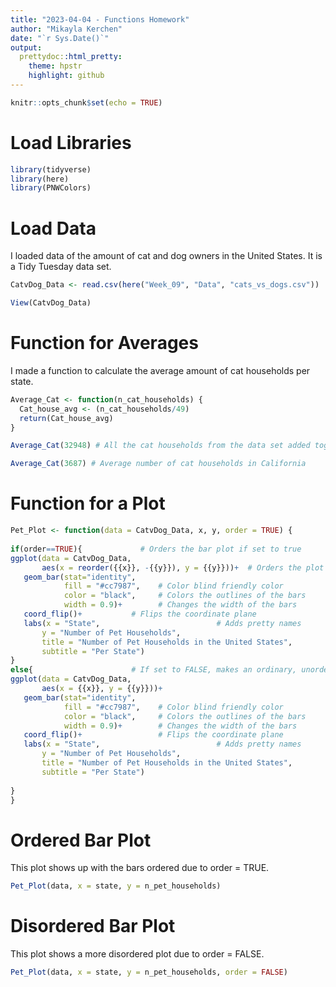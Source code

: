 ```yaml
---
title: "2023-04-04 - Functions Homework"
author: "Mikayla Kerchen"
date: "`r Sys.Date()`"
output: 
  prettydoc::html_pretty:
    theme: hpstr
    highlight: github
---
```


```r
knitr::opts_chunk$set(echo = TRUE)
```

# Load Libraries

```r
library(tidyverse)
library(here)
library(PNWColors)
```

# Load Data

I loaded data of the amount of cat and dog owners in the United States. It is a Tidy Tuesday data set.

```r

CatvDog_Data <- read.csv(here("Week_09", "Data", "cats_vs_dogs.csv"))

View(CatvDog_Data)
```

# Function for Averages

I made a function to calculate the average amount of cat households per state.

```r
Average_Cat <- function(n_cat_households) {
  Cat_house_avg <- (n_cat_households/49) 
  return(Cat_house_avg)
}

Average_Cat(32948) # All the cat households from the data set added together.

Average_Cat(3687) # Average number of cat households in California
```

# Function for a Plot

```r
Pet_Plot <- function(data = CatvDog_Data, x, y, order = TRUE) {
  
if(order==TRUE){             # Orders the bar plot if set to true
ggplot(data = CatvDog_Data, 
       aes(x = reorder({{x}}, -{{y}}), y = {{y}}))+  # Orders the plot as well as lets you interchange x and y
   geom_bar(stat="identity", 
            fill = "#cc7987",    # Color blind friendly color
            color = "black",     # Colors the outlines of the bars
            width = 0.9)+        # Changes the width of the bars
   coord_flip()+           # Flips the coordinate plane
   labs(x = "State",                          # Adds pretty names
       y = "Number of Pet Households",
       title = "Number of Pet Households in the United States",
       subtitle = "Per State")
}
else{                      # If set to FALSE, makes an ordinary, unordered bar plot
ggplot(data = CatvDog_Data, 
       aes(x = {{x}}, y = {{y}}))+
   geom_bar(stat="identity", 
            fill = "#cc7987",    # Color blind friendly color
            color = "black",     # Colors the outlines of the bars
            width = 0.9)+        # Changes the width of the bars
   coord_flip()+                 # Flips the coordinate plane
   labs(x = "State",                          # Adds pretty names
       y = "Number of Pet Households",
       title = "Number of Pet Households in the United States",
       subtitle = "Per State")
    
}
}
```


# Ordered Bar Plot

This plot shows up with the bars ordered due to order = TRUE.

```r
Pet_Plot(data, x = state, y = n_pet_households)
```


# Disordered Bar Plot

This plot shows a more disordered plot due to order = FALSE.

```r
Pet_Plot(data, x = state, y = n_pet_households, order = FALSE)
```

